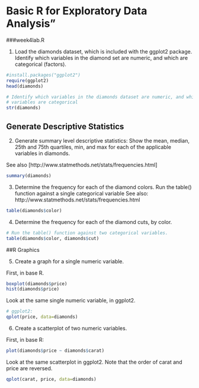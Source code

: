 # Basic R for Exploratory Data Analysis"
###week4lab.R

1. Load the diamonds dataset, which is included with the ggplot2 package.  Identify which variables in the diamond set are numeric, and which are categorical (factors).

```r
#install.packages("ggplot2")
require(ggplot2)
head(diamonds)

# Identify which variables in the diamonds dataset are numeric, and which
# variables are categorical
str(diamonds)
```

## Generate Descriptive Statistics

2. Generate summary level descriptive statistics:  Show the mean, median, 25th and 75th quartiles, min, and max for each of the applicable variables in diamonds.

See also [http://www.statmethods.net/stats/frequencies.html]

```r
summary(diamonds)
```

3. Determine the frequency for each of the diamond colors.
Run the table() function against a single categorical variable
See also: http://www.statmethods.net/stats/frequencies.html

```{r]}
table(diamonds$color)
```

4. Determine the frequency for each of the diamond cuts, by color.

```r
# Run the table() function against two categorical variables.
table(diamonds$color, diamonds$cut)
```

##R Graphics

5. Create a graph for a single numeric variable.

First, in base R.

```r
boxplot(diamonds$price)
hist(diamonds$price)
```

Look at the same single numeric variable, in ggplot2.

```r
# ggplot2:
qplot(price, data=diamonds)
```

6. Create a scatterplot of two numeric variables.

First, in base R:

```r
plot(diamonds$price ~ diamonds$carat)
```

Look at the same scatterplot in ggplot2.  Note that the order of carat and price are reversed.

```r
qplot(carat, price, data=diamonds)
```

